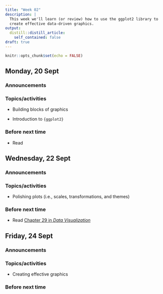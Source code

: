 ```yaml
---
title: "Week 02"
description: |
  This week we'll learn (or review) how to use the ggplot2 library to 
  create effective data-driven graphics.
output:
  distill::distill_article:
    self_contained: false
draft: true
---
```



```r
knitr::opts_chunk$set(echo = FALSE)
```

## Monday, 20 Sept

### Announcements

### Topics/activities

- Building blocks of graphics

- Introduction to `{ggplot2}`


### Before next time

- Read 


## Wednesday, 22 Sept

### Announcements

### Topics/activities

- Polishing plots (i.e., scales, transformations, and themes)


### Before next time

- Read [Chapter 29 in *Data Visualization*](https://clauswilke.com/dataviz/telling-a-story.html)


## Friday, 24 Sept

### Announcements

### Topics/activities

- Creating effective graphics

### Before next time
